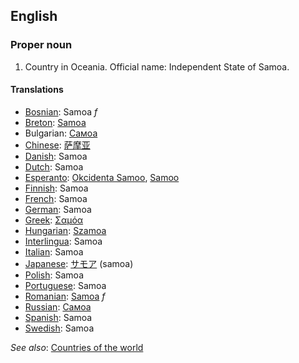 ==English==

===Proper noun===

# Country in Oceania. Official name: Independent State of Samoa.

====Translations====
*[[Bosnian]]: Samoa ''f''
*[[Breton]]: [[Samoa]]
*Bulgarian: [[Самоа]]
*[[Chinese]]: [[萨摩亚]]
*[[Danish]]: Samoa
*[[Dutch]]: Samoa
*[[Esperanto]]: [[Okcidenta Samoo]], [[Samoo]]
*[[Finnish]]: Samoa
*[[French]]: Samoa
*[[German]]: Samoa
*[[Greek]]: [[Σαμόα]]
*[[Hungarian]]: [[Szamoa]]
*[[Interlingua]]: Samoa
*[[Italian]]: Samoa
*[[Japanese]]: [[サモア]] (samoa)
*[[Polish]]: Samoa
*[[Portuguese]]: Samoa
*[[Romanian]]: [[Samoa]] ''f''
*[[Russian]]: [[Самоа]]
*[[Spanish]]: Samoa
*[[Swedish]]: Samoa

''See also'': [[Countries of the world]]